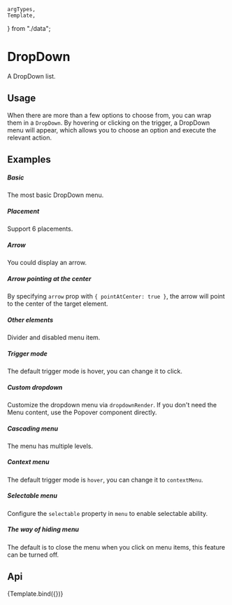 
    argTypes,
    Template,
} from "./data";

<Meta
    title="Design System/Navigation/DropDown"
    component={KitDropDown}
    argTypes={argTypes}
/>

# DropDown

A DropDown list.

## Usage

When there are more than a few options to choose from, you can wrap them in a `DropDown`. By hovering or clicking on the trigger, a DropDown menu will appear, which allows you to choose an option and execute the relevant action.

## Examples

##### Basic

The most basic DropDown menu.

<CustomCanvas content={Exemples.Basic} source={Sources.Basic} />

##### Placement

Support 6 placements.

<CustomCanvas content={Exemples.Placement} source={Sources.Placement} />

##### Arrow

You could display an arrow.

<CustomCanvas content={Exemples.Arrow} source={Sources.Arrow} />

##### Arrow pointing at the center

By specifying `arrow` prop with `{ pointAtCenter: true }`, the arrow will point to the center of the target element.

<CustomCanvas content={Exemples.ArrowCenter} source={Sources.ArrowCenter} />

##### Other elements

Divider and disabled menu item.

<CustomCanvas content={Exemples.Disabled} source={Sources.Disabled} />

##### Trigger mode

The default trigger mode is hover, you can change it to click.

<CustomCanvas content={Exemples.Trigger} source={Sources.Trigger} />

##### Custom dropdown

Customize the dropdown menu via `dropdownRender`. If you don't need the Menu content, use the Popover component directly.

<CustomCanvas content={Exemples.Custom} source={Sources.Custom} />

##### Cascading menu

The menu has multiple levels.

<CustomCanvas content={Exemples.CascadingMenu} source={Sources.CascadingMenu} />

##### Context menu

The default trigger mode is `hover`, you can change it to `contextMenu`.

<CustomCanvas content={Exemples.ContextMenu} source={Sources.ContextMenu} />

##### Selectable menu

Configure the `selectable` property in `menu` to enable selectable ability.

<CustomCanvas content={Exemples.SelectableMenu} source={Sources.SelectableMenu} />

##### The way of hiding menu

The default is to close the menu when you click on menu items, this feature can be turned off.

<CustomCanvas content={Exemples.HidingMenu} source={Sources.HidingMenu} />

## Api

<Canvas>
    <Story name="DropDown">{Template.bind({})}</Story>
</Canvas>

<Controls story="DropDown" />

